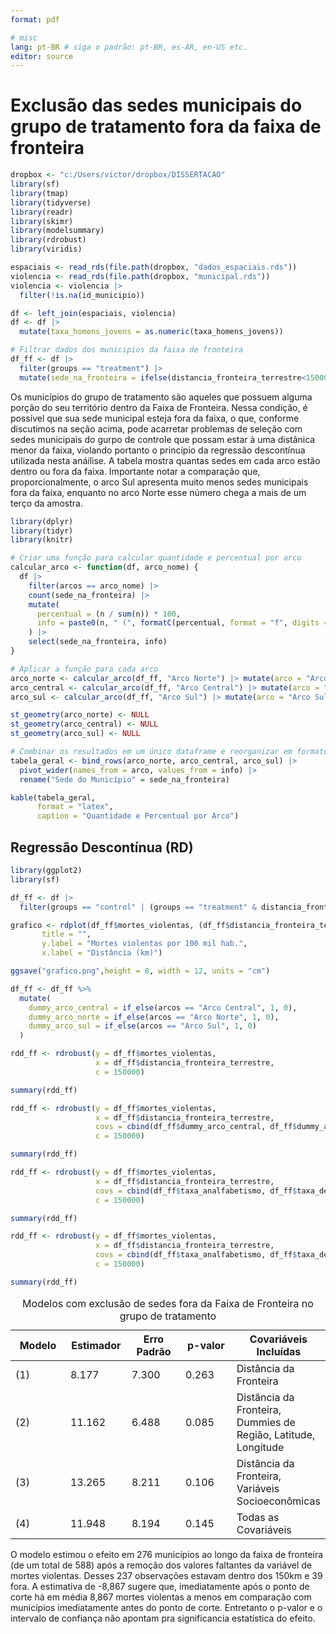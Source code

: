 ```yaml
---
format: pdf

# misc
lang: pt-BR # siga o padrão: pt-BR, es-AR, en-US etc.
editor: source
---
```


# Exclusão das sedes municipais do grupo de tratamento fora da faixa de fronteira

```r
dropbox <- "c:/Users/victor/dropbox/DISSERTACAO"
library(sf)
library(tmap)
library(tidyverse)
library(readr)
library(skimr)
library(modelsummary)
library(rdrobust)
library(viridis)
```

```r
espaciais <- read_rds(file.path(dropbox, "dados_espaciais.rds"))
violencia <- read_rds(file.path(dropbox, "municipal.rds"))
violencia <- violencia |> 
  filter(!is.na(id_municipio))

df <- left_join(espaciais, violencia)
df <- df |> 
  mutate(taxa_homens_jovens = as.numeric(taxa_homens_jovens))

# Filtrar dados dos municipios da faixa de fronteira
df_ff <- df |>
  filter(groups == "treatment") |> 
  mutate(sede_na_fronteira = ifelse(distancia_fronteira_terrestre<150000, "Dentro", "Fora"))
```
Os municípios do grupo de tratamento são aqueles que possuem alguma porção do seu território dentro da Faixa de Fronteira. Nessa condição, é possível que sua sede municipal esteja fora da faixa, o que, conforme discutimos na seção acima, pode acarretar problemas de seleção com sedes municipais do gurpo de controle que possam estar à uma distânica menor da faixa, violando portanto o princípio da regressão descontínua utilizada nesta anáilise. A tabela mostra quantas sedes em cada arco estão dentro ou fora da faixa. Importante notar a comparação que, proporcionalmente, o arco Sul apresenta muito menos sedes municipais fora da faixa, enquanto no arco Norte esse número chega a mais de um terço da amostra.

```r
library(dplyr)
library(tidyr)
library(knitr)

# Criar uma função para calcular quantidade e percentual por arco
calcular_arco <- function(df, arco_nome) {
  df |> 
    filter(arcos == arco_nome) |> 
    count(sede_na_fronteira) |> 
    mutate(
      percentual = (n / sum(n)) * 100,
      info = paste0(n, " (", formatC(percentual, format = "f", digits = 1), "%)")
    ) |> 
    select(sede_na_fronteira, info)
}

# Aplicar a função para cada arco
arco_norte <- calcular_arco(df_ff, "Arco Norte") |> mutate(arco = "Arco Norte")
arco_central <- calcular_arco(df_ff, "Arco Central") |> mutate(arco = "Arco Central")
arco_sul <- calcular_arco(df_ff, "Arco Sul") |> mutate(arco = "Arco Sul")

st_geometry(arco_norte) <- NULL
st_geometry(arco_central) <- NULL
st_geometry(arco_sul) <- NULL

# Combinar os resultados em um único dataframe e reorganizar em formato wide
tabela_geral <- bind_rows(arco_norte, arco_central, arco_sul) |> 
  pivot_wider(names_from = arco, values_from = info) |> 
  rename("Sede do Município" = sede_na_fronteira)

kable(tabela_geral, 
      format = "latex", 
      caption = "Quantidade e Percentual por Arco")

```

## Regressão Descontínua (RD)

```r
library(ggplot2)
library(sf)

df_ff <- df |> 
  filter(groups == "control" | (groups == "treatment" & distancia_fronteira_terrestre<150000))

grafico <- rdplot(df_ff$mortes_violentas, (df_ff$distancia_fronteira_terrestre)/1000, c = 150, nbins = 50,
       title = "", 
       y.label = "Mortes violentas por 100 mil hab.", 
       x.label = "Distância (km)")

ggsave("grafico.png",height = 8, width = 12, units = "cm")
```

\newpage
\tiny

```r
df_ff <- df_ff %>%
  mutate(
    dummy_arco_central = if_else(arcos == "Arco Central", 1, 0),
    dummy_arco_norte = if_else(arcos == "Arco Norte", 1, 0),
    dummy_arco_sul = if_else(arcos == "Arco Sul", 1, 0)
  )

rdd_ff <- rdrobust(y = df_ff$mortes_violentas,
                   x = df_ff$distancia_fronteira_terrestre,
                   c = 150000)

summary(rdd_ff)

rdd_ff <- rdrobust(y = df_ff$mortes_violentas,
                   x = df_ff$distancia_fronteira_terrestre,
                   covs = cbind(df_ff$dummy_arco_central, df_ff$dummy_arco_norte ,df_ff$dummy_arco_sul, df_ff$latitude, df_ff$longitude),
                   c = 150000)

summary(rdd_ff)

rdd_ff <- rdrobust(y = df_ff$mortes_violentas,
                   x = df_ff$distancia_fronteira_terrestre,
                   covs = cbind(df_ff$taxa_analfabetismo, df_ff$taxa_desemprego, df_ff$gini, df_ff$pibpc,df_ff$taxa_renda_pobre, df_ff$taxa_trab_infantil, df_ff$taxa_homens_jovens), 
                   c = 150000)

summary(rdd_ff)

rdd_ff <- rdrobust(y = df_ff$mortes_violentas,
                   x = df_ff$distancia_fronteira_terrestre,
                   covs = cbind(df_ff$taxa_analfabetismo, df_ff$taxa_desemprego, df_ff$gini, df_ff$pibpc,df_ff$taxa_renda_pobre, df_ff$taxa_trab_infantil, df_ff$taxa_homens_jovens,df_ff$dummy_arco_central, df_ff$dummy_arco_norte ,df_ff$dummy_arco_sul, df_ff$latitude, df_ff$longitude), 
                   c = 150000)

summary(rdd_ff)
```

\normalsize

| Modelo | Estimador | Erro Padrão | p-valor | Covariáveis Incluídas |
|---|---|---|---|---|
| (1) | 8.177 | 7.300 | 0.263 | Distância da Fronteira |
| (2) | 11.162 | 6.488 | 0.085 | Distância da Fronteira, Dummies de Região, Latitude, Longitude |
| (3) | 13.265 | 8.211 | 0.106 | Distância da Fronteira, Variáveis Socioeconômicas |
| (4) | 11.948 | 8.194 | 0.145 | Todas as Covariáveis |

: Modelos com exclusão de sedes fora da Faixa de Fronteira no grupo de tratamento

O modelo estimou o efeito em 276 municípios ao longo da faixa de fronteira (de um total de 588) após a remoção dos valores faltantes da variável de mortes violentas. Desses 237 observações estavam dentro dos 150km e 39 fora. A estimativa de -8,867 sugere que, imediatamente após o ponto de corte há em média 8,867 mortes violentas a menos em comparação com municípios imediatamente antes do ponto de corte. Entretanto o p-valor e o intervalo de confiança não apontam pra significancia estatística do efeito.
